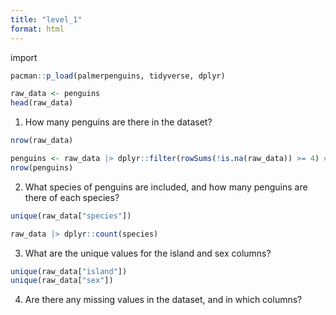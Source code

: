 ```yaml
---
title: "level_1"
format: html
---
```


import

```r
pacman::p_load(palmerpenguins, tidyverse, dplyr)

raw_data <- penguins
head(raw_data)
```

1.  How many penguins are there in the dataset?

```r
nrow(raw_data)

```

```r
penguins <- raw_data |> dplyr::filter(rowSums(!is.na(raw_data)) >= 4) # keeps row with at least 4 non-NAs because species island and year seem to be always given
nrow(penguins)

```

2.  What species of penguins are included, and how many penguins are there of each species?

```r
unique(raw_data["species"])
```

```r
raw_data |> dplyr::count(species)
```

3.  What are the unique values for the island and sex columns?

```r
unique(raw_data["island"])
unique(raw_data["sex"])

```

4.  Are there any missing values in the dataset, and in which columns?

```r

```
